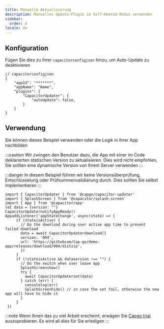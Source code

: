 ```yaml
---
title: Manuelle Aktualisierung
description: Manuelles Update-Plugin im Self-Hosted-Modus verwenden
sidebar:
  order: 4
locale: de
---
```


## Konfiguration

Fügen Sie dies zu Ihrer ``capacitorconfigjson`` hinzu, um Auto-Update zu deaktivieren
```tsx
// capacitorconfigjson
{
	"appId": "*******",
	"appName": "Name",
	"plugins": {
		"CapacitorUpdater": {
			"autoUpdate": false,
		}
	}
}
```

## Verwendung

Sie können dieses Beispiel verwenden oder die Logik in Ihrer App nachbilden

:::caution
Wir zwingen den Benutzer dazu, die App mit einer im Code deklarierten statischen Version zu aktualisieren. Dies wird nicht empfohlen, Sie sollten eine dynamische Version von Ihrem Server verwenden
:::

:::danger
In diesem Beispiel führen wir keine Versionsüberprüfung, Entschlüsselung oder Prüfsummenvalidierung durch. Dies sollten Sie selbst implementieren
:::

```tsx
import { CapacitorUpdater } from '@capgo/capacitor-updater'
import { SplashScreen } from '@capacitor/splash-screen'
import { App } from '@capacitor/app'
let data = {version: ""}
CapacitorUpdaternotifyAppReady()
AppaddListener('appStateChange', async(state) => {
     if (stateisActive) {
       // Do the download during user active app time to prevent failed download
       data = await CapacitorUpdaterdownload({
       version: '004',
       url: 'https://githubcom/Cap-go/demo-app/releases/download/004/distzip',
       })
     }
     if (!stateisActive && dataversion !== "") {
       // Do the switch when user leave app
       SplashScreenshow()
       try {
         await CapacitorUpdaterset(data)
       } catch (err) {
         consolelog(err)
         SplashScreenhide() // in case the set fail, otherwise the new app will have to hide it
       }
     }
 })
```

:::note
Wenn Ihnen das zu viel Arbeit erscheint, erwägen Sie [Capgo trial](https://capgoapp/register/) auszuprobieren. Es wird all dies für Sie erledigen
:::